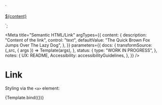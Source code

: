 <!--
@license EUPL-1.2
Copyright (c) 2021 Robbert Broersma
-->


<!-- Import component and component styles -->


<!-- Import Docs -->


  `<section class="utrecht-html">
  <a href="#">${content}</a>
</section>`;

<Meta
  title="Semantic HTML/Link"
  argTypes={{
    content: {
      description: "Content of the link",
      control: "text",
      defaultValue: "The Quick Brown Fox Jumps Over The Lazy Dog",
    },
  }}
  parameters={{
    docs: {
      transformSource: (_src, { args }) => Template(args),
    },
    status: {
      type: "WORK IN PROGRESS",
    },
    notes: {
      UX: README,
      Accessibility: accessibilityGuidelines,
    },
  }}
/>

# Link

Styling via the `<a>` element:

<Canvas>
  <Story name="Link">{Template.bind({})}</Story>
</Canvas>

<ArgsTable story="Link" />
